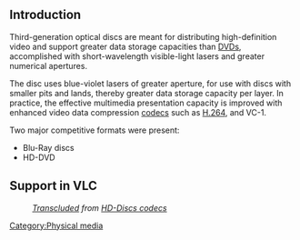 {{wikipedia|HD-DVD|Blu-Ray}} {{mmwiki|HD-DVD|Blu-ray}} 

== Introduction  ==

Third-generation optical discs are meant for distributing high-definition video and support greater data storage capacities than [[DVD]]s, accomplished with short-wavelength visible-light lasers and greater numerical apertures. 

The disc uses blue-violet lasers of greater aperture, for use with discs with smaller pits and lands, thereby greater data storage capacity per layer. In practice, the effective multimedia presentation capacity is improved with enhanced video data compression [[codec]]s such as [[H.264]], and VC-1. 

Two major competitive formats were present: 

*Blu-Ray discs 
*HD-DVD

== Support in VLC  ==
:''[[wikipedia:mw:Help:Magic_words#Transclusion_modifiers|Transcluded]] from [[HD-Discs codecs]]''
<!-- Editors: This page includes content from HD-Discs codecs. Make edits to this section there. -->
{{:HD-Discs codecs}}

[[Category:Physical media]]
